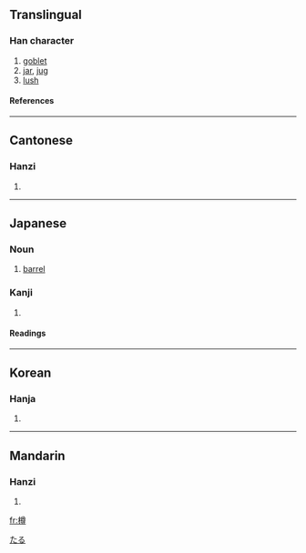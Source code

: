 {{see|罇}}

==Translingual==
===Han character===
{{Han char|rn=75|rad=木|as=12|sn=16|four=4894<sub>6</sub>|canj=木廿田戈 (DTWI)}}
# [[goblet]]
# [[jar]], [[jug]]
# [[lush]]
====References====
{{Han ref|kx=0552.040|dkj=15500|dj=0940.080|hdz=21295.090|uh=6A3D|ud=27197|bh=BEEA|bd=48874}}

----
==Cantonese==
===Hanzi===
{{yue-hanzi|jyut=|y=jeun1}}
# {{defn|Cantonese}}

----
==Japanese==
===Noun===
{{ja-noun|k|hira=たる|rom=taru}}

#[[barrel]]
[[Category:ja:Containers|たる]]

===Kanji===
{{ja-kanji|grade=|rs=木12}}
# {{defn|Japanese}} 
====Readings====
{{ja-readings|on=[[そん]] (son)|kun=[[たる]] (taru)}}

----

==Korean==
===Hanja===
{{ko-hanja|hangeul=준|eumhun=|rv=jun|mr=chun|y=cwun}}
# {{defn|Korean}}

----
==Mandarin==
===Hanzi===
{{cmn-hanzi|pin=[[zūn]] (zun1)|wg=tsun<sup>1</sup>}}
# {{defn|Mandarin}}

[[fr:樽]]